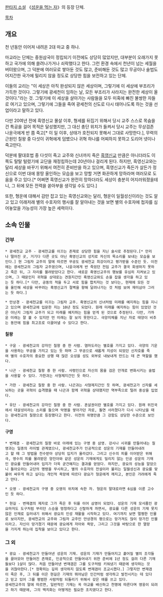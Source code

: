 [[판타지 소설]] 《[[성운을 먹는 자]]》의 등장 단체.

[[목차]]

== 개요 ==
천 년동안 이어져 내려온 2대 마교 중 하나.

마교라는 단체는 중원삼국이 정립되기 이전에도 상당히 많았지만, 대부분이 오래가지 못하고 국가에 의해 쓸려나가거나 쇠락했다고 한다. 그런 환경 속에서 천년이 넘는 세월을 버텨왔으며, 그 덕분에 여러모로 쌓아둔 것도 많고, 준비해둔 것도 많고 무공이나 술법도 어지간한 국가에 밀리지 않을 정도로 상당한 힘을 보전하고 있는 단체.

이들의 교리는 "이 세상은 아직 완성되지 않은 세상이며, 그렇기에 이 세상에 부조리가 가득한 것이다. 그렇기에 광세천이 임하는 날, 모든 부조리가 사라지는 완전한 세상이 올 것이다."라는 것. 그렇기에 이 세상을 살아가는 사람들을 모두 미혹에 빠진 불쌍한 자들로 여기고 있으며, 그렇기에 그들을 죽여 광세천의 신도로 다시 태어나도록 하는 것을 선업이라고 말하고 있다.

다만 20여년 전에 흑영신교 몰살 이후, 형세를 뒤집기 위해서 당시 교주 스스로 목숨을 건 특공을 걸어 목적은 달성했지만, 그 대신 총단 위치가 들켜서 당시 교주는 무상검존 나윤극에게 반 쯤 죽고[* 이 일 이후, 상태가 호전되지 못해서 그대로 사망한다.], 무력의 근원인 칠왕 중 다섯이 귀혁에게 덤볐으나 귀혁 하나를 어찌하지 못하고 도리어 넷이나 죽고만다.

덕분에 팔대호법 중 다섯이 죽고 교주와 신녀까지 죽은 [[흑영신교]] 만큼은 아니더라도 이쪽도 탈탈 털렸기에 교단을 재정립하는데 20년이나 걸리게 된다.
하지만, 흑영신교와는 달리 세상을 바꾸기 위해서 여전히 준비만을 하고 있으며, 흑영신교가 죽든가 살든가 정신으로 이번 대에 몽땅 올인하는 모습을 보고 망할 거면 화끈하게 망하라며 여러모로 도움을 주고 있다.[* 어쩌면 흑영신교가 완전히 망하더라도 세상이 충분히 어지러워졌을테니, 그 뒤에 모든 전력을 쏟아부을 생각일 수도 있다.]

또한, 형운에 대해서 감만 잡고 있는 흑영신교와는 달리, 형운이 일월성신이라는 것도 알고 있고 이래저래 별의 수호자의 행사를 잘 알아내는 것을 보면 별의 수호자에 첩자를 심어놓았을 가능성이 가장 높은 세력이다.

== 소속 인물 ==
=== 간부 ===
 * 광세천교 교주 - 광세천교를 이끄는 존재로 상당한 힘을 지닌 술사로 추정된다.[* 만리나 떨어진 곳, 거기다 다른 곳도 아닌 흑영신교의 성지로 자신의 목소리를 보내는 모습을 보인다.] 현 그림자 교주의 말에 따르면 무공도 광세천교 최강이라고 평가받을 수준인 듯. 이전에는 광세천교의 그림자 교주였으며, 나윤극에게 반 죽었던 전임 교주가 결국 회생하지 못하고 죽은 뒤, 그 자리를 물려받았다고 한다. 새로운 흑영신교주의 행보를 유심히 지켜보고 있으며, 그 때문인지 귀혁을 상대로는 견원지간인 흑영신교와도 손을 잡을 생각을 하고 있는 듯 하다.[* 다만, 공동의 적을 두고 서로 힘을 합치자는 것 보다는, 현재에 모든 것을 올인해 세상을 바꾸려는 흑영신교가 절벽을 향해 달려나가는 것 처럼 보여 재미삼아 그러는 듯 하다.]

 * 만상경 - 광세천교를 이끄는 그림자 교주. 흑영신교의 신녀처럼 미래를 예지하는 힘을 지니고 있으며 광세천교에 입문한 지는 10년 정도 되었다. 원래 미래를 예지하는 힘이 있었던 것은 아닌지 그림자 교주가 되고 미래를 예지하는 힘을 얻게 된 것으로 추정된다. 다만, 가까운 미래는 잘 볼 수 있지만 먼 미래는 잘 보지 못한다고. 극양지체를 지닌 자로 태양이 비추는 동안에 힘을 최고조로 이끌어낼 수 있다고 한다.
==== 칠왕 ====
 * 구윤 - 광세천교의 강자인 칠왕 중 한 사람. 염마도라는 별호를 가지고 있다. 극양의 기운을 사용하는 무공을 가지고 있는 듯 하며 그 무공으로 새롭게 지성이 되었던 신자호를 죽여 별의 수호자의 중요한 상행 때 많은 오성을 성도 외부로 내보내게 만드는 데 큰 역할을 했다.

 * 나곤 - 광세천교 칠왕 중 한 사람. 사령인으로 자신의 몸을 검은 안개로 변화시키는 술법을 사용할 수 있다. 가한과는 사형제지간인 듯 하다.

 * 가한 - 광세천교 칠왕 중 한 사람. 나곤과는 사형제지간인 듯 하며, 광세천교가 신자를 세뇌하는 곳을 귀혁이 습격했을 때 나곤과 함께 귀혁을 상대했지만 역부족으로 털려 중상을 입었다.

 * 유단 - 광세천교의 강자인 칠왕 중 한 사람. 혼살권이란 별호를 가지고 있다. 원래 위진국에서 대살성이라는 소리를 들으며 악명을 쌓아가던 자로, 돌연 사라졌다가 다시 나타났을 때는 광세천교의 칠왕으로 등장했다고 한다. 이전의 위명만큼 그 강함도 상당한 수준으로 보인다.
==== 구영 ====
 * 변재겸 - 광세천교의 칠왕 바로 아래에 있는 구영 중 삼영. 강시나 시귀를 만들어내는 칠영과는 일종의 라이벌 관계였으나, 광세천교주가 인공적으로 성운의 기재를 만들어내려고 할 때 그 방법을 전수받아 상당히 입지가 올라갔다. 그리고 신수의 피를 이어받은 위해극, 영수의 피를 물려받은 양진아와 같은 성운의 기재에게도 밀리지 않는 인공 성운의 기재인 광요를 만들어내어 입지가 더욱 굳건해지는 결과를 얻었다. 하지만, 광요의 성능을 알았으니 돌아오라는 교단의 명령을 무시하고, 별의 수호자의 전설이라 불리는 일월성신과 광요를 맞붙어 싸우게 하고 싶다는 개인적 욕망에 따르다 광요가 형운에게 깨지고, 본인은 가려에게 죽고 만다.

 * 오영 - 광세천교의 구영 중 오영의 위치에 속한 자. 형운의 말대로라면 6심을 이룬 고수인 듯 하다.

 * 현길 - 변재겸의 제자로 그가 죽은 후 뒤를 이어 삼영이 되었다. 성운의 기재 모사품인 광요마저도 도구처럼 부리던 스승을 멍청하다고 신랄하게 까면서, 광요를 다른 성운의 기재 못지않은 인재로 길러내기 위해서 광요의 인성 재활을 시작하고 있다. 여기까지 보면 멀쩡한 인물로 보이지만, 광세천교의 교주와 그림자 교주인 만상경의 평으로는 망가져도 많이 망가진 인물이라고. 자신이 망가졌기 때문에 광요에게 자아와 욕망, 그리고 그것을 바탕으로 한 열망을 가지게 하는데 집착을 보이고 있다고 한다.
=== 그 외 ===
 * 광요 - 광세천교가 만들어낸 성운의 기재. 성운의 기재가 만들어지고 흩어질 별의 조각들을 끌어모아 만들어진 존재로, 인공적으로 만들어내기 위한 준비에 1년 정도 걸려 다른 기재들보다 1살이 많다. 처음 만들어낸 변재겸은 그를 도구처럼 키워냈기 때문에 생각하는 것을 귀찮아한다.[* 정확히는 깊히 생각하지 않도록 변재겸이 조교시켰다.] 그렇지만 변재겸이 죽은 후, 그 뒤를 이은 현길은 기재의 뛰어남은 인간처럼 생각하고 발전시키는 데 있다고 믿고 있어 그를 평범한 사람처럼 되돌리기 위해서 갖은 애를 쓰고 있다.
 광세천교주의 말에 따르면, 일반적인 기재는 꼭 마교를 배신하고 천명에 따른다며 영웅이 되려고 하기 때문에, 그의 백치화는 어떻게든 필요한 조치였다고 한다.
